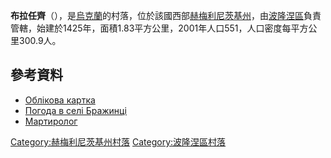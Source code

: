 {{coord|49|58|17|N|27|30|50|E|scale:30000|display=title}}

'''布拉任齊'''（{{lang-uk|Бражинці}}），是[[烏克蘭|烏克蘭]]的村落，位於該國西部[[赫梅利尼茨基州|赫梅利尼茨基州]]，由[[波隆涅區|波隆涅區]]負責管轄，始建於1425年，面積1.83平方公里，2001年人口551，人口密度每平方公里300.9人。

==參考資料==
*[http://gska2.rada.gov.ua/pls/z7502/A005?rdat1=11.04.2015&rf7571=36518 Облікова картка]{{dead link|date=2017年12月 |bot=InternetArchiveBot |fix-attempted=yes }}
* [http://weather.in.ua/ua/hmel'nickaja/1953 Погода в селі Бражинці] {{Wayback|url=http://weather.in.ua/ua/hmel'nickaja/1953 |date=20111220074125 }}
* [https://web.archive.org/web/20140310184645/http://memorialholodomors.org.ua/PDF/Khmelnytsky/%D0%9F%D0%BE%D0%BB%D0%BE%D0%BD%D1%81%D1%8C%D0%BA%D0%B8%D0%B9%20%D1%80%D0%B0%D0%B9%D0%BE%D0%BD.pdf Мартиролог]

{{DEFAULTSORT:Бражинці}}
[[Category:赫梅利尼茨基州村落|Category:赫梅利尼茨基州村落]]
[[Category:波隆涅區村落|Category:波隆涅區村落]]


{{Khmelnytskyi-geo-stub}}